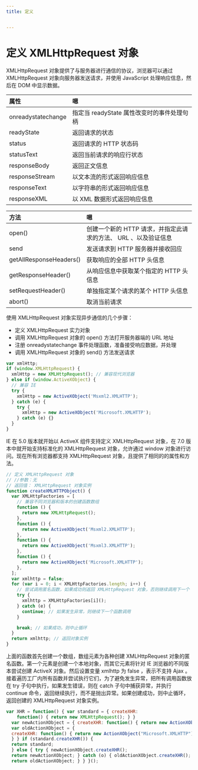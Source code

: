 ```yaml
---
title: 定义


---
```


# 定义 XMLHttpRequest 对象

XMLHttpRequest 对象提供了与服务器进行通信的协议，浏览器可以通过 XMLHttpRequest 对象向服务器发送请求，并使用 JavaScript 处理响应信息，然后在 DOM 中显示数据。

| 属性               | 嗯                                         |
| :----------------- | :----------------------------------------- |
| onreadystatechange | 指定当 readyState 属性改变时的事件处理句柄 |
| readyState         | 返回请求的状态                             |
| status             | 返回请求的 HTTP 状态码                     |
| statusText         | 返回当前请求的响应行状态                   |
| responseBody       | 返回正文信息                               |
| responseStream     | 以文本流的形式返回响应信息                 |
| responseText       | 以字符串的形式返回响应信息                 |
| responseXML        | 以 XML 数据形式返回响应信息                |

| 方法                    | 嗯                                                              |
| :---------------------- | :-------------------------------------------------------------- |
| open()                  | 创建一个新的 HTTP 请求，并指定此请求的方法、 URL 、以及验证信息 |
| send                    | 发送请求到 HTTP 服务器并接收回应                                |
| getAllResponseHeaders() | 获取响应的全部 HTTP 头信息                                      |
| getResponseHeader()     | 从响应信息中获取某个指定的 HTTP 头信息                          |
| setRequestHeader()      | 单独指定某个请求的某个 HTTP 头信息                              |
| abort()                 | 取消当前请求                                                    |

使用 XMLHttpRequest 对象实现异步通信的几个步骤：

- 定义 XMLHttpRequest 实力对象
- 调用 XMLHttpRequest 对象的 open() 方法打开服务器端的 URL 地址
- 注册 onreadystatechange 事件处理函数，准备接受响应数据，并处理
- 调用 XMLHttpRequest 对象的 send() 方法发送请求

```js
var xmlHttp;
if (window.XMLHttpRequest) {
  xmlHttp = new XMLHttpRequest(); // 兼容现代浏览器
} else if (window.ActiveXObject) {
  // 兼容 IE
  try {
    xmlHttp = new ActiveXObject('Msxml2.XMLHTTP');
  } catch (e) {
    try {
      xmlHttp = new ActiveXObject('Microsoft.XMLHTTP');
    } catch (e) {}
  }
}
```

IE 在 5.0 版本就开始以 ActiveX 组件支持定义 XMLHttpRequest 对象，在 7.0 版本中就开始支持标准化的 XMLHttpRequest 对象，允许通过 window
对象进行访问。现在所有浏览器都支持 XMLHttpRequest 对象，且提供了相同的的属性和方法。

```js
// 定义 XMLHttpRequest 对象
// //参数：无
// 返回值： XMLHttpRequest 对象实例
function createXMLHTTPObject() {
  var XMLHttpFactories = [
    // 兼容不同浏览器和版本的创建函数数组
    function () {
      return new XMLHttpRequest();
    },
    function () {
      return new ActiveXObject('Msxml2.XMLHTTP');
    },
    function () {
      return new ActiveXObject('Msxml3.XMLHTTP');
    },
    function () {
      return new ActiveXObject('Microsoft.XMLHTTP');
    },
  ];
  var xmlhttp = false;
  for (var i = 0; i < XMLHttpFactories.length; i++) {
    // 尝试调用匿名函数，如果成功则返回 XMLHttpRequest 对象，否则继续调用下一个
    try {
      xmlhttp = XMLHttpFactories[i]();
    } catch (e) {
      continue; // 如果发生异常，则继续下一个函数调用
    }

    break; // 如果成功，则中止循环
  }
  return xmlhttp; // 返回对象实例
}
```

上面的函数首先创建一个数组，数组元素为各种创建 XMLHttpRequest 对象的匿名函数。第一个元素是创建一个本地对象，而其它元素将针对 IE 浏览器的不同版本尝试创建 ActiveX 对象。然后设置变量 xmlhttp
为 false ，表示不支持 Ajax 。接着遍历工厂内所有函数并尝试执行它们，为了避免发生异常，把所有调用函数放在 try 子句中执行，如果发生错误，则在 catch 子句中捕获异常，并执行 continue
命令，返回继续执行，而不是抛出异常。如果创建成功，则中止循环，返回创建的 XMLHttpRequest
对象实例。

```js
var XHR = function() { var standard = { createXHR:
    function() { return new XMLHttpRequest(); } }
  var newActionXObject = { createXHR: function() { return new ActionXObject("Msxml2.XMLHTTP"); } }
  var oldActionXObject = {
  createXHR: function() { return new ActionXObject("Microsoft.XMLHTTP");
  } } if (standard.createXHR()) {
  return standard;
  } else { try { newActionXObject.createXHR();
  return newActionXObject; } catch (o) { oldActionXObject.createXHR();
  return oldActionXObject; } } }();
```

            